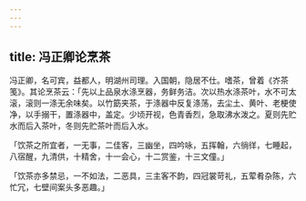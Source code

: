 ```yaml
---
---
---
```

title: 冯正卿论烹茶
---



冯正卿，名可宾，益都人，明湖州司理。入国朝，隐居不仕。嗜茶，曾着《岕茶笺》。其论烹茶云：「先以上品泉水涤烹器，务鲜务洁。次以热水涤茶叶，水不可太滚，滚则一涤无余味矣。以竹筯夹茶，于涤器中反复涤荡，去尘土、黄叶、老梗使净，以手搦干，置涤器中，盖定。少顷开视，色青香烈，急取沸水泼之。夏则先贮水而后入茶叶，冬则先贮茶叶而后入水。

「饮茶之所宜者，一无事，二佳客，三幽坐，四吟咏，五挥翰，六徜徉，七睡起，八宿醒，九清供，十精舍，十一会心，十二赏鉴，十三文僮。」

「饮茶亦多禁忌，一不如法，二恶具，三主客不韵，四冠裳苛礼，五荤肴杂陈，六忙冗，七壁间案头多恶趣。」